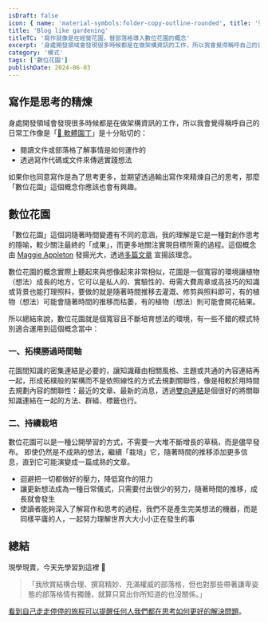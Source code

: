 ```yaml
---
isDraft: false
icon: { name: 'material-symbols:folder-copy-outline-rounded', title: '整潔資料夾符號' }
title: 'Blog like gardening'
titleTC: '寫作就像是在經營花園，替部落格導入數位花園的概念'
excerpt: '身處開發領域會發現很多時候都是在做架構資訊的工作，所以我會覺得稱呼自己的日常工作像是「🌵 軟體園丁」是十分貼切的，如果你也同意寫作是為了思考更多，並期望透過輸出寫作來精煉自己的思考，那麼「數位花園」這個概念你應該也會有興趣。'
category: '模式'
tags: ['數位花園']
publishDate: 2024-06-03
---
```


## 寫作是思考的精煉

身處開發領域會發現很多時候都是在做架構資訊的工作，所以我會覺得稱呼自己的日常工作像是「[🌵 軟體園丁](http://localhost:4321/short/software-engineer-developer-programmer-coder/#software-engineer-developer-programmer-coder)」是十分貼切的：

- 閱讀文件或部落格了解事情是如何運作的
- 透過寫作代碼或文件來傳遞實踐想法

如果你也同意寫作是為了思考更多，並期望透過輸出寫作來精煉自己的思考，那麼「數位花園」這個概念你應該也會有興趣。

## 數位花園

「數位花園」這個詞隨著時間變遷有不同的意涵，我的理解是它是一種對創作思考的隱喻，較少關注最終的「成果」，而更多地關注實現目標所需的過程。這個概念由 [Maggie Appleton](https://maggieappleton.com/garden-history) 發揚光大，透過[多篇文章](https://maggieappleton.com/garden-history) 宣揚該理念。

數位花園的概念實際上聽起來與想像起來非常相似，花園是一個寬容的環境讓植物（想法）成長的地方，它可以是私人的、實驗性的、毋需大費周章或高技巧的知識或背景也能打理照料，要做的就是隨著時間推移去灌溉、修剪與照料即可，有的植物（想法）可能會隨著時間的推移而枯萎，有的植物（想法）則可能會開花結果。

所以總結來說，數位花園就是個寬容且不斷培育想法的環境，有一些不錯的模式特別適合運用到這個概念當中：

### 一、拓樸勝過時間軸

花園間知識的密集連結是必要的，讓知識藉由相關風格、主題或共通的內容連結再一起，形成拓樸般的架構而不是依照線性的方式去規劃關聯性，像是相較於用時間去規劃內容的關聯性：最近的文章、最新的消息，透過[雙向連結](https://maggieappleton.com/bidirectionals)是個很好的將關聯知識連結在一起的方法、群組、標籤也行。

### 二、持續栽培

數位花園可以是一種公開學習的方式，不需要一大堆不斷增長的草稿，而是儘早發布。
即使仍然是不成熟的想法，繼續「栽培」它，隨著時間的推移添加更多信息，直到它可能演變成一篇成熟的文章。

- 迴避把一切都做好的壓力，降低寫作的阻力
- 讓更新想法成為一種日常儀式，只需要付出很少的努力，隨著時間的推移，成長就會發生
- 使讀者能夠深入了解寫作和思考的過程，我們不是產生完美想法的機器，而是同樣平庸的人，一起努力理解世界大大小小正在發生的事

## 總結

現學現賣，今天先學習到這裡 🙂

> 「我欣賞結構合理、撰寫精妙、充滿權威的部落格，但也對那些帶著謙卑姿態的部落格情有獨鍾，就算只寫出你所知道的也沒關係。」

[看到自己走走停停的旅程可以提醒任何人我們都在思考如何更好的解決問題](http://localhost:4321/short/about-blogging/#about-blogging)。
